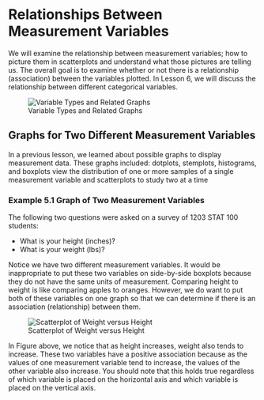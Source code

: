 # Relationships Between Measurement Variables

We will examine the relationship between measurement variables; how to picture them in scatterplots and understand what those pictures are telling us. The overall goal is to examine whether or not there is a relationship (association) between the variables plotted. In Lesson 6, we will discuss the relationship between different categorical variables. 

![Variable Types and Related Graphs](images/image6.png)

## Graphs for Two Different Measurement Variables

In a previous lesson, we learned about possible graphs to display measurement data. These graphs included: dotplots, stemplots, histograms, and boxplots view the distribution of one or more samples of a single measurement variable and scatterplots to study two at a time 

### Example 5.1 Graph of Two Measurement Variables
The following two questions were asked on a survey of 1203 STAT 100 students:

-  What is your height (inches)?
-  What is your weight (lbs)?

Notice we have two different measurement variables. It would be inappropriate to put these two variables on side-by-side boxplots because they do not have the same units of measurement. Comparing height to weight is like comparing apples to oranges. However, we do want to put both of these variables on one graph so that we can determine if there is an association (relationship) between them. 

![Scatterplot of Weight versus Height](images/image7.png)

In Figure above, we notice that as height increases, weight also tends to increase. These two variables have a positive association because as the values of one measurement variable tend to increase, the values of the other variable also increase. You should note that this holds true regardless of which variable is placed on the horizontal axis and which variable is placed on the vertical axis.